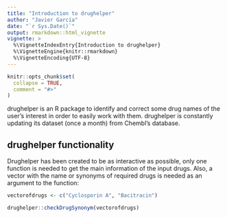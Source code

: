 ```yaml
---
title: "Introduction to drughelper"
author: "Javier García"
date: "`r Sys.Date()`"
output: rmarkdown::html_vignette
vignette: >
  %\VignetteIndexEntry{Introduction to drughelper}
  %\VignetteEngine{knitr::rmarkdown}
  %\VignetteEncoding{UTF-8}
---
```


```r
knitr::opts_chunk$set(
  collapse = TRUE,
  comment = "#>"
)
```

drughelper is an R package to identify and correct some drug names of the user's interest in order to easily work with them. drughelper is constantly updating its dataset (once a month) from Chembl's database. 

## drughelper functionality

Drughelper has been created to be as interactive as possible, only one function is needed to get the main information of the input drugs. Also, a vector with the name or synonyms of required drugs is needed as an argument to the function:  

```r
vectorofdrugs <- c("Cyclosporin A", "Bacitracin")

drughelper::checkDrugSynonym(vectorofdrugs)

```
